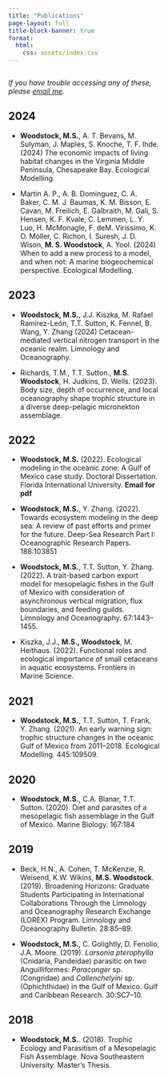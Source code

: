 ---
title: "Publications"
page-layout: full
title-block-banner: true
format:
  html:
    css: assets/index.css
---

::: {.main style="width:60%; float: left;"}
<i> If you have trouble accessing any of these, please [email me](mailto:matthew.woodstock@morgan.edu).</i>

## 2024
* <b>Woodstock, M.S.</b>, A. T. Bevans, M. Sulyman, J. Maples, S. Knoche, T. F. Ihde. (2024) The economic impacts of living habitat changes in the Virginia Middle Peninsula, Chesapeake Bay. Ecological Modelling.

* Martin A. P., A. B. Dominguez, C. A. Baker, C. M. J. Baumas, K. M. Bisson, E. Cavan, M. Freilich, E. Galbraith, M. Gali, S. Hensen, K. F. Kvale, C. Lemmen, L. Y. Luo, H. McMonagle, F. deM. Virissimo, K. O. Moller, C. Richon, I. Suresh, J. D. Wison, <b>M. S. Woodstock</b>, A. Yool. (2024) When to add a new process to a model, and when not: A marine biogeochemical perspective. Ecological Modelling. [<i class="fa-solid fa-link"></i>](https://doi.org/10.1016/j.ecolmodel.2024.110870)

## 2023
* **Woodstock, M.S.**, J.J. Kiszka, M. Rafael Ramírez-León, T.T. Sutton, K. Fennel, B. Wang, Y. Zhang (2024) Cetacean-mediated vertical nitrogen transport in the oceanic realm. Limnology and Oceanography. [<i class="fa-solid fa-link"></i>](https://doi.org/10.1002/lno.12093)

* Richards, T.M., T.T. Sutton., **M.S. Woodstock**, H. Judkins, D. Wells. (2023). Body size, depth of occurrence, and local oceanography shape trophic structure in a diverse deep-pelagic micronekton assemblage. [<i class="fa-solid fa-link"></i>](https://doi.org/10.1016/j.pocean.2023.102998)

## 2022

* **Woodstock, M.S.** (2022). Ecological modeling in the oceanic zone: A Gulf of Mexico case study. Doctoral Dissertation. Florida International University. **Email for pdf**

* **Woodstock, M.S.**, Y. Zhang. (2022). Towards ecosystem modeling in the deep sea: A review of past efforts and primer for the future. Deep-Sea Research Part I: Oceanographic Research Papers. 188:103851 [<i class="fa-solid fa-link"></i>](https://doi.org/10.1016/j.dsr.2022.103851)

* **Woodstock, M.S.**, T.T. Sutton, Y. Zhang. (2022). A trait-based carbon export model for mesopelagic fishes in the Gulf of Mexico with consideration of asynchronous vertical migration, flux boundaries, and feeding guilds. Limnology and Oceanography. 67:1443–1455. [<i class="fa-solid fa-link"></i>](https://doi.org/10.1002/lno.12093)

* Kiszka, J.J., **M.S., Woodstock**, M. Heithaus. (2022). Functional roles and ecological importance of small cetaceans in aquatic ecosystems. Frontiers in Marine Science. [<i class="fa-solid fa-link"></i>](https://doi.org/10.3389/fmars.2022.803173)


## 2021

* **Woodstock, M.S.**, T.T. Sutton, T. Frank, Y. Zhang. (2021). An early warning sign: trophic structure changes in the oceanic Gulf of Mexico from 2011–2018. Ecological Modelling. 445:109509. [<i class="fa-solid fa-link"></i>](https://doi.org/10.1016/j.ecolmodel.2021.109509)


## 2020

* **Woodstock, M.S.**, C.A. Blanar, T.T. Sutton. (2020). Diet and parasites of a mesopelagic fish assemblage in the Gulf of Mexico. Marine Biology. 167:184  [<i class="fa-solid fa-link"></i>](https://doi.org/10.1007/s00227-020-03796-6)

## 2019


* Beck, H.N., A. Cohen, T. McKenzie, R. Weisend, K.W. Wikins, **M.S. Woodstock**. (2019). Broadening Horizons: Graduate Students Participating in International Collaborations Through the Limnology and Oceanography Research Exchange (LOREX) Program. Limnology and Oceanography Bulletin. 28:85–89. [<i class="fa-solid fa-link"></i>](https://doi.org/10.1002/lob.10339) 

* **Woodstock, M.S.**, C. Golightly, D. Fenolio, J.A. Moore. (2019). <i>Larsonia pterophylla</i> (Cnidaria, Pandeidae) parasitic on two Anguilliformes: <i>Paraconger</i> sp. (Congridae) and <i>Callenchelyini</i> sp. (Ophichthidae) in the Gulf of Mexico. Gulf and Caribbean Research. 30:SC7–10. [<i class="fa-solid fa-link"></i>](https://doi.org/10.18785/gcr.3001.05)


## 2018

* **Woodstock, M.S.**. (2018). Trophic Ecology and Parasitism of a Mesopelagic Fish Assemblage. Nova Southeastern University. Master's Thesis. [<i class="fa-solid fa-link"></i>](https://nsuworks.nova.edu/occ_stuetd/469/)

:::
